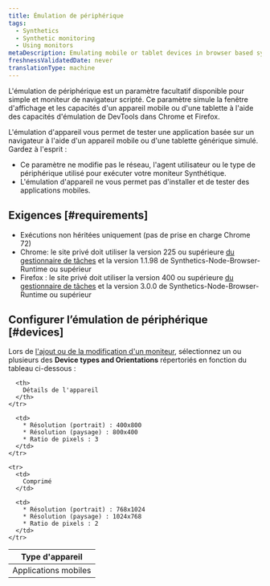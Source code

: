 ```yaml
---
title: Émulation de périphérique
tags:
  - Synthetics
  - Synthetic monitoring
  - Using monitors
metaDescription: Emulating mobile or tablet devices in browser based synthetic monitors
freshnessValidatedDate: never
translationType: machine
---
```


L'émulation de périphérique est un paramètre facultatif disponible pour simple et moniteur de navigateur scripté. Ce paramètre simule la fenêtre d'affichage et les capacités d'un appareil mobile ou d'une tablette à l'aide des capacités d'émulation de DevTools dans Chrome et Firefox.

L'émulation d'appareil vous permet de tester une application basée sur un navigateur à l'aide d'un appareil mobile ou d'une tablette générique simulé. Gardez à l'esprit :

* Ce paramètre ne modifie pas le réseau, l'agent utilisateur ou le type de périphérique utilisé pour exécuter votre moniteur Synthétique.
* L'émulation d'appareil ne vous permet pas d'installer et de tester des applications mobiles.

## Exigences [#requirements]

* Exécutions non héritées uniquement (pas de prise en charge Chrome 72)
* Chrome: le site privé doit utiliser la version 225 ou supérieure [du gestionnaire de tâches](/docs/synthetics/synthetic-monitoring/private-locations/job-manager-transition-guide) et la version 1.1.98 de Synthetics-Node-Browser-Runtime ou supérieur
* Firefox : le site privé doit utiliser la version 400 ou supérieure [du gestionnaire de tâches](/docs/synthetics/synthetic-monitoring/private-locations/job-manager-transition-guide) et la version 3.0.0 de Synthetics-Node-Browser-Runtime ou supérieur

## Configurer l’émulation de périphérique [#devices]

Lors de [l'ajout ou de la modification d'un moniteur](/docs/synthetics/synthetic-monitoring/using-monitors/add-edit-monitors), sélectionnez un ou plusieurs des <DNT>**Device types and Orientations**</DNT> répertoriés en fonction du tableau ci-dessous :

<table>
  <thead>
    <tr>
      <th style={{ width: "200px" }}>
        Type d'appareil
      </th>

      <th>
        Détails de l'appareil
      </th>
    </tr>
  </thead>

  <tbody>
    <tr>
      <td>
        Applications mobiles
      </td>

      <td>
        * Résolution (portrait) : 400x800
        * Résolution (paysage) : 800x400
        * Ratio de pixels : 3
      </td>
    </tr>

    <tr>
      <td>
        Comprimé
      </td>

      <td>
        * Résolution (portrait) : 768x1024
        * Résolution (paysage) : 1024x768
        * Ratio de pixels : 2
      </td>
    </tr>
  </tbody>
</table>